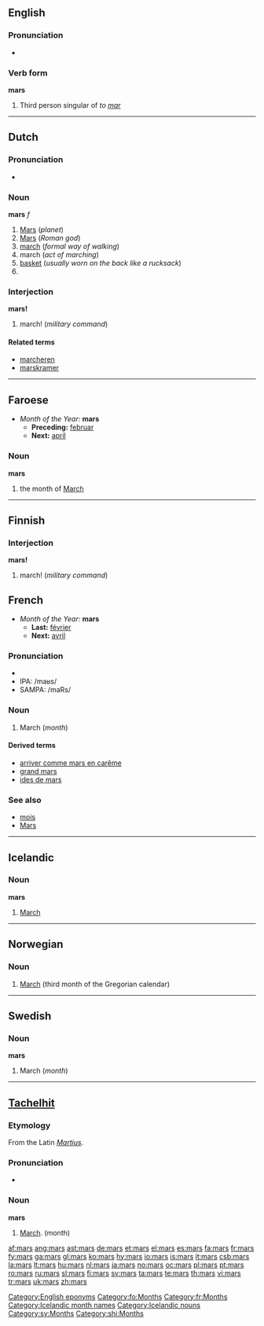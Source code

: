 {{see|Mars}}
==English==

===Pronunciation===
* {{audio|en-us-mars.ogg|Audio (US)}}

===Verb form===
'''mars'''

# Third person singular of ''to [[mar]]''

[[Category:English eponyms]]

----

==Dutch==

===Pronunciation===
* {{audio|Nl-mars.ogg|audio}}

===Noun===
'''mars''' ''f''

# [[Mars]] (''planet'')
# [[Mars]] (''Roman god'')
# [[march]] (''formal way of walking'')
# march (''act of marching'')
# [[basket]] (''usually worn on the back like a rucksack'')
# <!--requires a translation: top?  the platform at the top of the lower mast of a sailing ship ''(nautical)''-->

===Interjection===
'''mars!'''

# march! (''military command'')

====Related terms====
* [[marcheren]]
* [[marskramer]]

----

==Faroese==
* ''Month of the Year:'' '''mars'''
** '''Preceding:''' [[februar]]
** '''Next:''' [[apríl]]

===Noun===
'''mars''' {{m}}

# the month of [[March]]

[[Category:fo:Months]]

----

==Finnish==

===Interjection===
'''mars!'''

#march! (''military command'')

==French==
* ''Month of the Year:'' '''mars'''
** '''Last:''' [[février]]
** '''Next:''' [[avril]]

===Pronunciation===
* {{audio|Fr-mars.ogg|audio}}
* IPA: /maʁs/
* SAMPA: /maRs/

===Noun===
{{fr-noun|m|-}}

# March (''month'')

====Derived terms====
* [[arriver comme mars en carême]]
* [[grand mars]]
* [[ides de mars]]

===See also===
* [[mois]]
* [[Mars]]

[[Category:fr:Months]]

----

==Icelandic==

===Noun===
'''mars'''

# [[March]]

[[Category:Icelandic month names]]
[[Category:Icelandic nouns]]

----

==Norwegian==

===Noun===
{{infl|no|noun}}

# [[March]] (third month of the Gregorian calendar)

{{tbot entry|Norwegian|March|2008|April|no}}

----

==Swedish==

===Noun===
'''mars'''

# March (''month'')

[[Category:sv:Months]]

----

==[[Tachelhit]]==

===Etymology===
From the Latin ''[[Martius]]''.

===Pronunciation===
* {{audio|Sv-mars.ogg|audio}}

===Noun===
'''mars'''

# [[March]]. (month)

[[Category:shi:Months]]

[[af:mars]]
[[ang:mars]]
[[ast:mars]]
[[de:mars]]
[[et:mars]]
[[el:mars]]
[[es:mars]]
[[fa:mars]]
[[fr:mars]]
[[fy:mars]]
[[ga:mars]]
[[gl:mars]]
[[ko:mars]]
[[hy:mars]]
[[io:mars]]
[[is:mars]]
[[it:mars]]
[[csb:mars]]
[[la:mars]]
[[lt:mars]]
[[hu:mars]]
[[nl:mars]]
[[ja:mars]]
[[no:mars]]
[[oc:mars]]
[[pl:mars]]
[[pt:mars]]
[[ro:mars]]
[[ru:mars]]
[[sl:mars]]
[[fi:mars]]
[[sv:mars]]
[[ta:mars]]
[[te:mars]]
[[th:mars]]
[[vi:mars]]
[[tr:mars]]
[[uk:mars]]
[[zh:mars]]
